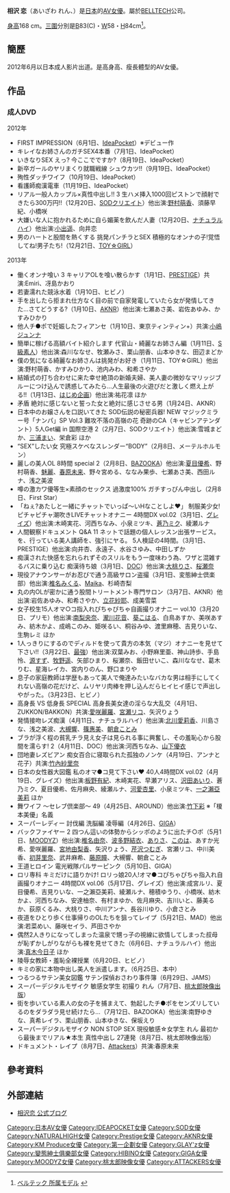 {{AV女優|
|モデル名=相沢 恋
|ふりがな=あいざわ れん
|画像ファイル=
|別名=
|愛称=
|生年=1990
|生月=7
|生日=7
|出身地=
|血液型=
|時点=2012年
|身長=168
|体重=
|バスト=83
|ウエスト=58
|ヒップ=84
|カップ=C
|股下=
|靴=
|身体備考=
|ジャンル=[[日本成人影片|AV]]
|AV出演期間=2012年 -
|活動備考=
|他の活動=
|その他=
}}

'''相沢 恋'''（あいざわ れん、{{bd|1990年|7月7日|||catIdx=相}}）是[[日本|日本]]的[[AV女優|AV女優]]。屬於[[BELLTECH|BELLTECH]]公司。

[[身高|身高]]168 cm。[[三圍|三圍]]分別是[[胸圍|B]]83(C)・[[腰圍|W]]58・[[臀圍|H]]84cm<ref>[http://www.belltech-pro.com/model.html ベルテック 所属モデル] {{webarchive|url=https://web.archive.org/web/20110316055402/http://www.belltech-pro.com/model.html |date=2011-03-16 }}</ref>。

== 簡歷 ==
2012年6月以日本成人影片出道。是高身高、瘦長體型的AV女優。

== 作品 ==
{{Untranslated-jargon}}
=== 成人DVD ===
;2012年
* FIRST IMPRESSION（6月1日、[[IdeaPocket|IdeaPocket]]）※デビュー作
* キレイなお姉さんのガチSEX4本番（7月1日、IdeaPocket）
* いきなりSEX えっ? 今ここでですか?（8月19日、IdeaPocket）
* 新卒ガールのヤリまくり就職戦線 シュウカツ!!（9月19日、IdeaPocket）
* 殉性ダッチワイフ（10月19日、IdeaPocket）
* 看護師痴漢電車（11月19日、IdeaPocket）
* リアル一般人カップル×真性中出し!! 3 生ハメ挿入1000回ピストンで顔射できたら300万円!!（12月20日、[[SODクリエイト|SODクリエイト]]）他出演:[[野村萌香|野村萌香]]、須藤早紀、小橋咲
* 大嫌いな人に抱かれるために自ら媚薬を飲んだ人妻（12月20日、[[ナチュラルハイ_(企業)|ナチュラルハイ]]）他出演:[[小出遥|小出遥]]、向井恋
* 男のハートと股間を熱くする 挑発パンチラとSEX 積極的なオンナの子!覚悟してね!男子たち!（12月21日、[[PRESTIGE|TOY☆GIRL]]）
 
;2013年
* 働くオンナ喰い 3 キャリアOLを喰い散らかす（1月1日、[[PRESTIGE|PRESTIGE]]）共演:Emiri、冴島かおり
* 若妻濡れた競泳水着（1月10日、ヒビノ）
* 手を出したら拒まれ仕方なく目の前で自家発電していたら女が発情してきた…さてどうする?（1月10日、[[アキノリ|AKNR]]）他出演:七瀬あさ美、岩佐あゆみ、かすみひかり
* 他人チ●ポで妊娠したフィアンセ（1月10日、東京ティンティン+）共演:[[小嶋ジュンナ|小嶋ジュンナ]]
* 簡単に稼げる高額バイト紹介します 代官山・綺麗なお姉さん編（1月11日、[[KM_Produce|S級素人]]）他出演:森川ななせ、牧瀬みさ、栗山朋香、山本ゆきな、田辺まどか
* 僕の気になる綺麗なお姉さんは挑発がお好き（1月11日、TOY☆GIRL）他出演:野村萌香、かすみひかり、池内みわ、和希さやか
* 結婚式の打ち合わせに来た幸せ絶頂の新婚夫婦、美人妻の微妙なマリッジブルーにつけ込んで誘惑してみたら…人生最後の火遊びだと激しく燃え上がる!!（1月13日、[[はじめ企画|はじめ企画]]）他出演:祐花凛 ほか
* 矛盾 絶対に感じないと誓った女と絶対に感じさせる男（1月24日、AKNR）
* 日本中のお嬢さんを口説いてきた SOD伝説の秘密兵器! NEW マジックミラー号「ナンパ」SP Vol.3 難攻不落の高嶺の花 奇跡のCA（キャビンアテンダント）5人Get編 in 国際空港 2（2月7日、SODクリエイト）他出演:雪城まどか、[[三浦まい|三浦まい]]、栄倉彩 ほか
* “SEX”したい女 究極スケベなスレンダー“BODY”（2月8日、メーテルホルモン）
* 麗しの美人OL 8時間 special 2（2月8日、[[KM_Produce|BAZOOKA]]）他出演:[[夏目優希|夏目優希]]、野村萌香、[[魅麗|魅麗]]、[[春原未来|春原未来]]、野々宮める、ななみ果歩、七瀬あさ美、西田ルナ、浅之美波
* 噂の激カワ優等生×素顔のセックス 過激度100% ガチすっぴん中出し（2月8日、First Star）
* 「ねぇ?あたしと一緒にチャットでいっぱ〜いHなことしよ♥」 制服美少女!ピチャピチャ潮吹きLIVEチャットオナニー 4時間DX vol.02（3月1日、[[GLAY'z|グレイズ]]）他出演:木崎実花、河西ちなみ、小泉ミツキ、[[蒼乃ミク|蒼乃ミク]]、綾瀬ルナ
* 人間観察ドキュメント Q&A 11 ネットで話題の個人レッスン出張サービス。を、行っている美人講師を、強引にヤる。 5人検証の4時間。（3月1日、PRESTIGE）他出演:向井杏、永遠子、水谷さゆみ、中田しずか
* 痴漢された快感を忘れられずそのスリルをもう一度味わう為、ワザと混雑するバスに乗り込む 痴漢待ち娘（3月1日、[[PRESTIGE|DOC]]）他出演:[[大桃りさ|大桃りさ]]、[[桜瀬奈|桜瀬奈]]
* 現役アナウンサーがお忍びで通う高級サロン盗撮（3月1日、変態紳士倶楽部）他出演:[[椎名みくる|椎名みくる]]、[[MEW_(AV女優)|Maika]]、杉崎杏梨
* 丸の内OLが密かに通う股間トリートメント専門サロン（3月7日、AKNR）他出演:岩佐あゆみ、和希さやか、[[立花紗耶|立花紗耶]]、成美雪菜
* 女子校生15人オマ○コ指入れぴちゃぴちゃ自画撮りオナニー vol.10（3月20日、プリモ）他出演:[[南梨央奈|南梨央奈]]、[[瀧川花音|瀧川花音]]、[[葵こはる|葵こはる]]、白鳥あすか、美咲あすみ、紡木かよ、成嶋このみ、姫咲るい、桐谷みゆ、渡里麻穂、吉見りいな、生駒レミ ほか
* 1人っきりにするのでディルドを使って貴方の本気（マジ）オナニーを見せて下さい!!（3月22日、[[PRESTIGE|最強]]）他出演:双葉みお、小野麻里亜、神山詩歩、手島怜、[[源すず|源すず]]、[[牧野遥|牧野遥]]、矢部ひまり、桜瀬奈、飯田せいこ、森川ななせ、葛木りむ、星海レイカ、宮内りのん、野口まりや
* 息子の家庭教師は学歴もあって美人で俺達みたいなバカな男は相手にしてくれない高嶺の花だけど、ムリヤリ肉棒を押し込んだらヒイヒイ感じで声出しやがった。（3月23日、ヒビノ）
* 高身長 VS 低身長 SPECIAL 高身長美女達の淫らな大乱交（4月1日、ZUKKON/BAKKON）共演:[[愛咲麗羅|愛咲麗羅]]、[[宮瀬リコ|宮瀬リコ]]、矢沢りょう
* 発情接吻レズ痴漢（4月11日、ナチュラルハイ）他出演:[[北川愛莉香|北川愛莉香]]、川島さな、浅之美波、[[大槻響|大槻響]]、[[篠惠美|篠惠美]]、[[朝倉ことみ|朝倉ことみ]]
* ブラが浮く程の貧乳チラ見え女子は見られる事に興奮し、その羞恥心から股間を濡らす! 2（4月11日、DOC）他出演:河西ちなみ、[[山下優衣|山下優衣]]
* 団地妻レズビアン 痴女百合に寝取られた孤独のノンケ（4月19日、アンナと花子）共演:[[竹內紗里奈|竹內紗里奈]]
* 日本の女性器大図鑑 私のオマ●コ見て下さい♥ 40人4時間DX vol.02（4月19日、グレイズ）他出演:[[板野有紀|板野有紀]]、木崎実花、早瀬アリス、[[沢田あいり|沢田あいり]]、蒼乃ミク、夏目優希、佐月麻央、綾瀬ルナ、[[河愛杏里|河愛杏里]]、小泉ミツキ、[[一之瀨亞美莉|一之瀨亞美莉]] ほか
* 舞ワイフ 〜セレブ倶楽部〜 49（4月25日、AROUND）他出演:[[椎名由奈|竹下彩]] ※「榎本美優」名義
* スーパーレディー 討伐編 洗脳編 凌辱編（4月26日、[[ギガ_(アダルトビデオ)|GIGA]]）
* バックファイヤー 2 四つん這いの体勢からシッポのように出たチ○ポ（5月1日、[[MOODYZ|MOODYZ]]）他出演:[[椎名由奈|椎名由奈]]、[[波多野結衣|波多野結衣]]、[[ありさ|ありさ]]、[[このは_(AV女優)|このは]]、あすか光希、愛咲麗羅、[[宮地由梨香|宮地由梨香]]、矢沢りょう、[[芹沢つむぎ|芹沢つむぎ]]、宮瀬リコ、中川美香、[[初芽里奈|初芽里奈]]、武井麻希、[[藤原瞳|藤原瞳]]、大槻響、朝倉ことみ
* 王道ヒロイン 電光戦隊パルサーピンク（5月10日、GIGA）
* ロリ専科 キミだけに語りかけ! ロリっ娘20人!オマ●コぴちゃぴちゃ指入れ自画撮りオナニー 4時間DX vol.06（5月17日、グレイズ）他出演:成宮ルリ、夏目優希、吉見りいな、一之瀨亞美莉、綾瀬ルナ、穂積ゆうり、小橋咲、紡木かよ、河西ちなみ、安達柚奈、有村まゆか、佐月麻央、吉川いと、藤美るか、荻原くるみ、大桃りさ、中川アンナ、長谷川ゆり、小倉さとみ
* 夜道をひとり歩く仕事帰りのOLたちを狙ってレイプ（5月21日、MAD）他出演:若菜めい、藤咲セイラ、芦田さやか
* 偶然2人きりになってしまった温泉で甥っ子の視線に欲情してしまった叔母が恥ずかしがりながらも裸を見せてきた（6月6日、ナチュラルハイ）他出演:[[真木今日子|真木今日子]] ほか
* 陵辱女教師・羞恥全裸授業（6月20日、ヒビノ）
* キミの家に本物中出し美人を派遣します。（6月25日、本中）
* つるつるサテン美女図鑑 サテン探偵おさわり事件簿（6月29日、JAMS）
* スーパーデジタルモザイク 敏感女学生 初撮り れん（7月7日、[[桃太郎_(アダルトビデオ)|桃太郎映像出版]]）
* 街を歩いている素人の女の子を捕まえて、勃起したチ●ポをセンズリしているのをダラダラ見せ続けたら…（7月12日、BAZOOKA）他出演:南野ゆきな、真希レイラ、栗山朋香、山本ゆきな、保坂えり
* スーパーデジタルモザイク NON STOP SEX 現役敏感☆女学生 れん 最初から最後までリアル★本生 真性中出し 27連発（8月7日、桃太郎映像出版）
* ドキュメント・レイプ（8月7日、[[Attackers|Attackers]]）共演:春原未来

== 參考資料 ==
{{Reflist}}

== 外部連結 ==
* [https://web.archive.org/web/20130822192420/http://blog.livedoor.jp/aizawa_ren/ 相沢恋 公式ブログ]

{{DEFAULTSORT:aizawa ren}}
[[Category:日本AV女優|Category:日本AV女優]]
[[Category:IDEAPOCKET女優|Category:IDEAPOCKET女優]]
[[Category:SOD女優|Category:SOD女優]]
[[Category:NATURALHIGH女優|Category:NATURALHIGH女優]]
[[Category:Prestige女優|Category:Prestige女優]]
[[Category:AKNR女優|Category:AKNR女優]]
[[Category:KM_Produce女優|Category:KM Produce女優]]
[[Category:第一企劃女優|Category:第一企劃女優]]
[[Category:GLAY'z女優|Category:GLAY'z女優]]
[[Category:變態紳士俱樂部女優|Category:變態紳士俱樂部女優]]
[[Category:HIBINO女優|Category:HIBINO女優]]
[[Category:GIGA女優|Category:GIGA女優]]
[[Category:MOODYZ女優|Category:MOODYZ女優]]
[[Category:桃太郎映像女優|Category:桃太郎映像女優]]
[[Category:ATTACKERS女優|Category:ATTACKERS女優]]